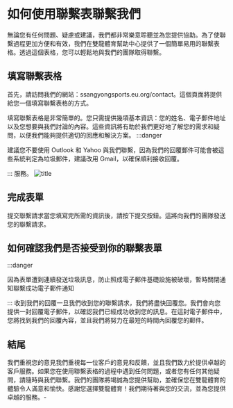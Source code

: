 # 如何使用聯繫表聯繫我們
無論您有任何問題、疑慮或建議，我們都非常樂意聆聽並為您提供協助。為了使聯繫過程更加方便和有效，我們在雙龍體育幫助中心提供了一個簡單易用的聯繫表格。透過這個表格，您可以輕鬆地與我們的團隊取得聯繫。

## 填寫聯繫表格

首先，請訪問我們的網站：ssangyongsports.eu.org/contact。這個頁面將提供給您一個填寫聯繫表格的方式。

填寫聯繫表格是非常簡單的。您只需提供幾項基本資訊：您的姓名、電子郵件地址以及您想要與我們討論的內容。這些資訊將有助於我們更好地了解您的需求和疑問，以便我們能夠提供適切的回應和解決方案。
:::danger

建議您不要使用 Outlook 和 Yahoo 與我們聯繫，因為我們的回覆郵件可能會被這些系統判定為垃圾郵件，建議改用 Gmail，以確保順利接收回覆。


:::
服務。
![title](https://ssangyongsports.eu.org/conatct.jpeg)
## 完成表單
提交聯繫請求當您填寫完所需的資訊後，請按下提交按鈕。這將向我們的團隊發送您的聯繫請求。
## 如何確認我們是否接受到你的聯繫表單
:::danger

因為表單遭到連續發送垃圾訊息，防止照成電子郵件基礎設施被破壞，暫時關閉通知聯繫成功電子郵件通知

:::
收到我們的回覆一旦我們收到您的聯繫請求，我們將盡快回覆您。我們會向您提供一封回覆電子郵件，以確認我們已經成功收到您的訊息。在這封電子郵件中，您將找到我們的回覆內容，並且我們將努力在最短的時間內回覆您的郵件。
## 結尾
我們重視您的意見我們重視每一位客戶的意見和反饋，並且我們致力於提供卓越的客戶服務。如果您在使用聯繫表格的過程中遇到任何問題，或者您有任何其他疑問，請隨時與我們聯繫。我們的團隊將竭誠為您提供幫助，並確保您在雙龍體育的體驗令人滿意和愉快。感謝您選擇雙龍體育！我們期待著與您的交流，並為您提供卓越的服務。-
